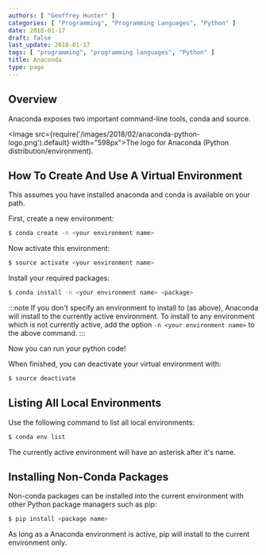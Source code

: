 ```yaml
---
authors: [ "Geoffrey Hunter" ]
categories: [ "Programming", "Programming Languages", "Python" ]
date: 2018-01-17
draft: false
last_update: 2018-01-17
tags: [ "programming", "programming languages", "Python" ]
title: Anaconda
type: page
---
```


## Overview

Anaconda exposes two important command-line tools, conda and source.

<Image src={require('/images/2018/02/anaconda-python-logo.png').default} width="598px">The logo for Anaconda (Python distribution/environment).</Image>

## How To Create And Use A Virtual Environment

This assumes you have installed anaconda and conda is available on your path.

First, create a new environment:

```sh    
$ conda create -n <your environment name>
```

Now activate this environment:

```sh    
$ source activate <your environment name>
```

Install your required packages:

```sh    
$ conda install -n <your environment name> <package>
```

:::note
If you don't specify an environment to install to (as above), Anaconda will install to the currently active environment. To install to any environment which is not currently active, add the option `-n <your environment name>` to the above command.
:::

Now you can run your python code!

When finished, you can deactivate your virtual environment with:

```sh    
$ source deactivate
```

## Listing All Local Environments

Use the following command to list all local environments:

```sh    
$ conda env list
```

The currently active environment will have an asterisk after it's name.

## Installing Non-Conda Packages

Non-conda packages can be installed into the current environment with other Python package managers such as pip:

```sh    
$ pip install <package name>
```

As long as a Anaconda environment is active, pip will install to the current environment only.
